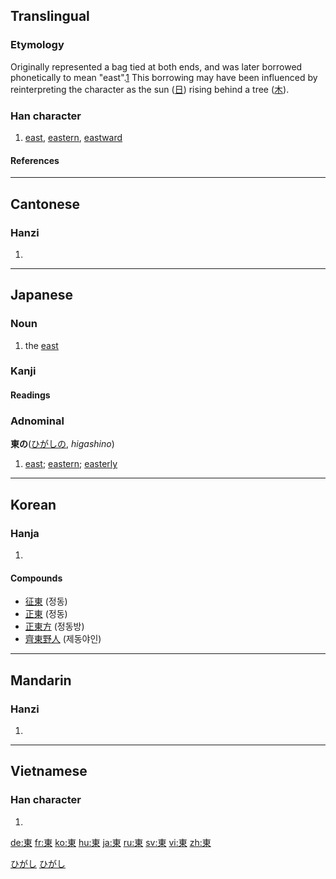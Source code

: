 {{see|东}}<!-- may be replaced by zh-forms -->
==Translingual==
{{stroke order|strokes=8}}

===Etymology===
Originally represented a bag tied at both ends, and was later borrowed phonetically to mean "east".[http://www.internationalscientific.org/CharacterASP/CharacterEtymology.aspx?characterInput=%E6%9D%B1&submitButton1=Etymology] This borrowing may have been influenced by reinterpreting the character as the sun ([[日]]) rising behind a tree ([[木]]).

===Han character===
{{Han char|rn=75|rad=木|as=04|sn=8|four=5090<sub>6</sub>|canj=木田 (DW)}}

# [[east]], [[eastern]], [[eastward]]

====References====
{{Han ref|kx=0513.120|dkj=14499|dj=0899.080|hdz=21165.040|uh=6771|ud=26481|bh=AA46|bd=43590}}

----

==Cantonese==

===Hanzi===
{{yue-hanzi|jyut=|y=[[dung1]]}}

# {{defn|Cantonese}}

----

==Japanese==

===Noun===
{{ja-noun|k|hira=ひがし|rom=higashi}}

# the [[east]]

===Kanji===
{{ja-kanji|grade=2|rs=木04}}

====Readings====
{{ja-readings|on=[[とう]] (tō)|kun=[[ひがし]] (higashi), [[あずま]] (azuma)}}

===Adnominal===
'''東の'''([[ひがし]]の, ''higashino'')

# [[east]]; [[eastern]]; [[easterly]]

[[Category:1000 Japanese basic words|ひがし]]
[[Category:Japanese adnominals|ひがし]]

----

==Korean==

===Hanja===
{{ko-hanja|hangeul=동|eumhun=|rv=dong|mr=tong|y=tong}}

# {{defn|Korean}}

====Compounds====
* [[征東]] (정동)
* [[正東]] (정동)
* [[正東方]] (정동방)
* [[齊東野人]] (제동야인)

----

==Mandarin==

===Hanzi===
{{cmn-hanzi|sim=东|pin=[[dōng]] ([[dong1]])|wg=tung<sup>1</sup>}}

# {{defn|Mandarin}}

----

==Vietnamese==

===Han character===
{{vi-hantu|đông <!--hốc-->}}

# {{defn|Vietnamese}}

[[de:東]]
[[fr:東]]
[[ko:東]]
[[hu:東]]
[[ja:東]]
[[ru:東]]
[[sv:東]]
[[vi:東]]
[[zh:東]]